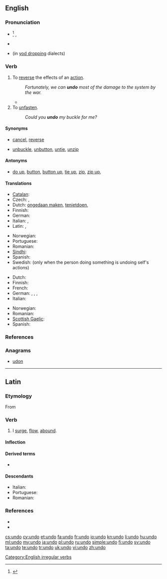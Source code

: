 ==English==
{{wikipedia|Undo}}

===Pronunciation===
* {{a|US|UK}}<ref>{{R:OED Online}}</ref> {{IPA|/ʌnˈduː/}}, {{SAMPA|/Vn"du:/}}
* {{rhymes|uː}}
* {{homophones|undue}} (in [[Wikipedia:Yod-dropping|yod dropping]] dialects)

===Verb===
{{en-verb|undoes|undoing|undid|undone}}

# To [[reverse]] the effects of an [[action]].{{jump|reverse effects|s}}
#: ''Fortunately, we can '''undo''' most of the damage to the system by the war.''
#*{{quote-news
|year=2011
|date=October 15
|author=Michael Da Silva
|title=Wigan   1 - 3   Bolton
|work=BBC Sport
|url=http://news.bbc.co.uk/sport2/hi/football/eng_prem/15226200.stm
|page=
|passage=But Wigan '''undid''' their good work by conceding an avoidable second goal deep into first-half injury time.}}
# To [[unfasten]].{{jump|unfasten|a|s}}
#: ''Could you '''undo''' my buckle for me?''

====Synonyms====
* {{jump|s|reverse effects|a}} [[cancel]], [[reverse]]
* {{jump|s|unfasten|a}} [[unbuckle]], [[unbutton]], [[untie]], [[unzip]]

====Antonyms====
* {{jump|a|unfasten|s}} [[do up]], [[button]], [[button up]], [[tie up]], [[zip]], [[zip up]],

====Translations====
{{trans-top|to reverse}}
* [[Catalan]]: {{t|ca|desfer}}
* Czech: {{t-|cs|odčinit}},  {{t-|cs|navrátit}}
* Dutch: [[ongedaan maken]], [[tenietdoen]], {{t|nl|ontdoen}}
* Finnish: {{t+|fi|kumota}}
* German: {{t|de|rückgängig machen}}
* Italian: {{t+|it|annullare}},  {{t+|it|disfare}}
* Latin: {{t|la|abrogo}}, {{t|la|destruo}}
{{trans-mid}}
* Norwegian: {{t|no|rette opp}}
* Portuguese: {{t+|pt|desfazer}}
* Romanian: {{t-|ro|desface}}
* [[Sindhi]]: {{sd-Arab|[[اڻڪرڻ]]}}
* Spanish: {{t-|es|deshacer}}
* Swedish: {{t|sv|ångra}} (only when the person doing something is undoing self's actions)
{{trans-bottom}}

{{trans-top|to unfasten}}
* Dutch: {{t+|nl|losmaken}}
* Finnish: {{t+|fi|avata}}
* French: {{t+|fr|défaire}}
* German: {{t|de|öffnen}}, {{t|de|lösen}}, {{t|de|los machen}}, {{t|de|abschnallen}}
* Italian: {{t+|it|slacciare}}
{{trans-mid}}
* Norwegian: {{t+|no|løsne}}
* Romanian: {{t-|ro|desface}}
* [[Scottish Gaelic]]: {{t|gd|fuasgail}}
* Spanish: {{t-|es|desatar}}
{{trans-bottom}}

===References===
<references/>

===Anagrams===
* [[udon#English|udon]]

[[Category:English irregular verbs]]

----

==Latin==

===Etymology===
From {{term|lang=la|unda||a wave}}

===Verb===
{{la-verb|undo|undō|undare|undāre|undavi|undāvī|undatum|undātum}}

# I [[surge]], [[flow]], [[abound]].

====Inflection====
{{la-conj-1st|und|undāv|undāt|22=undav|33=undat}}

====Derived terms====
* {{l|la|redundo|redundō}}

====Descendants====
* Italian: {{l|it|ondare}}
* Portuguese: {{l|pt|undar}}
* Romanian: {{l|ro|unda}}

===References===
* {{R:L&S}}
* {{R:Century 1911|redound}}

[[cs:undo]]
[[cy:undo]]
[[et:undo]]
[[fa:undo]]
[[fr:undo]]
[[io:undo]]
[[kn:undo]]
[[li:undo]]
[[hu:undo]]
[[ml:undo]]
[[my:undo]]
[[ja:undo]]
[[pl:undo]]
[[ru:undo]]
[[simple:undo]]
[[fi:undo]]
[[sv:undo]]
[[ta:undo]]
[[te:undo]]
[[tr:undo]]
[[uk:undo]]
[[vi:undo]]
[[zh:undo]]